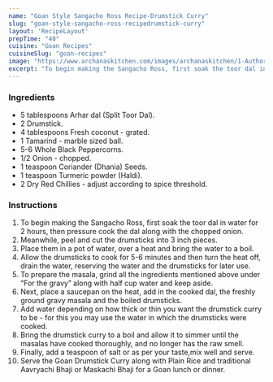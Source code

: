 ---
name: "Goan Style Sangacho Ross Recipe-Drumstick Curry"
slug: "goan-style-sangacho-ross-recipedrumstick-curry"
layout: 'RecipeLayout'
prepTime: "40"
cuisine: "Goan Recipes"
cuisineSlug: "goan-recipes"
image: "https://www.archanaskitchen.com/images/archanaskitchen/1-Author/Raksha_Kamat/Goan_Drumstick_Curry__Sangacho_Ross.jpg"
excerpt: "To begin making the Sangacho Ross, first soak the toor dal in water for 2 hours, then pressure cook the dal along with the chopped onion"
---

### Ingredients

- 5 tablespoons Arhar dal (Split Toor Dal).
- 2 Drumstick.
- 4 tablespoons Fresh coconut - grated.
- 1 Tamarind - marble sized ball.
- 5-6 Whole Black Peppercorns.
- 1/2 Onion - chopped.
- 1 teaspoon Coriander (Dhania) Seeds.
- 1 teaspoon Turmeric powder (Haldi).
- 2 Dry Red Chillies - adjust according to spice threshold.

### Instructions

1. To begin making the Sangacho Ross, first soak the toor dal in water for 2 hours, then pressure cook the dal along with the chopped onion.
1. Meanwhile, peel and cut the drumsticks into 3 inch pieces.
1. Place them in a pot of water, over a heat and bring the water to a boil.
1. Allow the drumsticks to cook for 5-6 minutes and then turn the heat off, drain the water, reserving the water and the drumsticks for later use.
1. To prepare the masala, grind all the ingredients mentioned above under “For the gravy” along with half cup water and keep aside.
1. Next, place a saucepan on the heat, add in the cooked dal, the freshly ground gravy masala and the boiled drumsticks.
1. Add water depending on how thick or thin you want the drumstick curry to be - for this you may use the water in which the drumsticks were cooked.
1. Bring the drumstick curry to a boil and allow it to simmer until the masalas have cooked thoroughly, and no longer has the raw smell.
1. Finally, add a teaspoon of salt or as per your taste,mix well and serve.
1. Serve the Goan Drumstick Curry along with Plain Rice and traditional Aavryachi Bhaji or Maskachi Bhaji for a Goan lunch or dinner.
